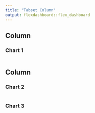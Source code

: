 ---
title: "Tabset Column"
output: flexdashboard::flex_dashboard
---
    
Column 
-------------------------------------
    
### Chart 1
    
```{r}
```
   
Column {.tabset}
-------------------------------------
   
### Chart 2

```{r}
```   
 
### Chart 3
    
```{r}
```